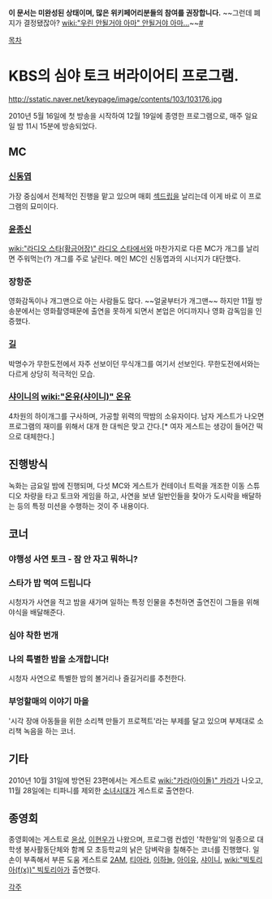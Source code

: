 '''이 문서는 미완성된 상태이며, 많은 위키페어리분들의 참여를 권장합니다.'''
~~그런데 폐지가 결정됐잖아? [[wiki:"우린 안될거야 아마" 안될거야 아마...]]~~[http://osen.mt.co.kr/news/view.html?gid=G1012080095 #]

[[목차]]
= KBS의 심야 토크 버라이어티 프로그램. =
http://sstatic.naver.net/keypage/image/contents/103/103176.jpg

2010년 5월 16일에 첫 방송을 시작하여 12월 19일에 종영한 프로그램으로, 매주 일요일 밤 11시 15분에 방송되었다.
== MC ==
=== [[신동엽]] ===
가장 중심에서 전체적인 진행을 맡고 있으며 매회 [[섹드립]]을 날리는데 이게 바로 이 프로그램의 묘미이다.

=== [[윤종신]] ===
[[wiki:"라디오 스타(황금어장)" 라디오 스타]]에서와 마찬가지로 다른 MC가 개그를 날리면 주워먹는(?) 개그를 주로 날린다. 메인 MC인 신동엽과의 시너지가 대단했다.

=== 장항준 ===
영화감독이나 개그맨으로 아는 사람들도 많다. ~~얼굴부터가 개그맨~~ 하지만 11월 방송분에서는 영화촬영때문에 출연을 못하게 되면서 본업은 어디까지나 영화 감독임을 인증했다.

=== [[길]] ===
박명수가 무한도전에서 자주 선보이던 무식개그를 여기서 선보인다. 무한도전에서와는 다르게 상당히 적극적인 모습.

=== [[샤이니]]의 [[wiki:"온유(샤이니)" 온유]] ===
4차원의 하이개그를 구사하며, 가공할 위력의 딱밤의 소유자이다. 남자 게스트가 나오면 프로그램의 재미를 위해서 대개 한 대씩은 맞고 간다.[* 여자 게스트는 생강이 들어간 떡으로 대체한다.]

== 진행방식 ==
녹화는 금요일 밤에 진행되며, 다섯 MC와 게스트가 컨테이너 트럭을 개조한 이동 스튜디오 차량을 타고 토크와 게임을 하고, 사연을 보낸 일반인들을 찾아가 도시락을 배달하는 등의 특정 미션을 수행하는 것이 주 내용이다.

== 코너 ==
=== 야행성 사연 토크 - 잠 안 자고 뭐하니? ===

=== 스타가 밥 먹여 드립니다 ===
시청자가 사연을 적고 밤을 새가며 일하는 특정 인물을 추천하면 출연진이 그들을 위해 야식을 배달해준다.

=== 심야 착한 번개 ===

=== 나의 특별한 밤을 소개합니다! ===
시청자 사연으로 특별한 밤의 볼거리나 즐길거리를 추천한다.

=== 부엉할매의 이야기 마을 ===
'시각 장애 아동들을 위한 소리책 만들기 프로젝트'라는 부제를 달고 있으며 부제대로 소리책 녹음을 하는 코너.

== 기타 ==
2010년 10월 31일에 방연된 23편에서는 게스트로 [[wiki:"카라(아이돌)" 카라]]가 나오고, 11월 28일에는 티파니를 제외한 [[소녀시대]]가 게스트로 출연한다.

== 종영회 ==
종영회에는 게스트로 [[윤상]], [[이현우]]가 나왔으며, 프로그램 컨셉인 '착한일'의 일종으로 대학생 봉사활동단체와 함께 모 초등학교의 낡은 담벼락을 칠해주는 코너를 진행했다. 일손이 부족해서 부른 도움 게스트로 [[2AM]], [[티아라]], [[이하늘]], [[아이유]], [[샤이니]], [[wiki:"빅토리아(f(x))" 빅토리아]]가 출연했다.

[[각주]]
